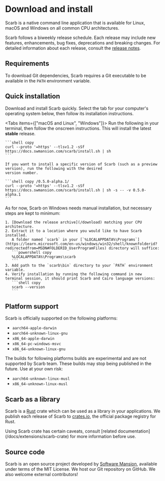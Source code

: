 
# Download and install

Scarb is a native command line application that is available for Linux, macOS and Windows on all common CPU architectures.

Scarb follows a biweekly release schedule.
Each release may include new features, enhancements, bug fixes, deprecations and breaking changes.
For detailed information about each release, consult the [release notes](https://github.com/software-mansion/scarb/releases).

## Requirements

To download Git dependencies, Scarb requires a Git executable to be available in the `PATH` environment variable.

## Quick installation

Download and install Scarb quickly.
Select the tab for your computer's operating system below, then follow its installation instructions.

<Tabs items={["macOS and Linux", "Windows"]}>
  <Tab>
    Run the following in your terminal, then follow the onscreen instructions.
    This will install the latest **stable** release.

    ```shell copy
    curl --proto '=https' --tlsv1.2 -sSf https://docs.swmansion.com/scarb/install.sh | sh
    ```

    If you want to install a specific version of Scarb (such as a preview version), run the following with the desired
    version number.

    ```shell copy /0.5.0-alpha.1/
    curl --proto '=https' --tlsv1.2 -sSf https://docs.swmansion.com/scarb/install.sh | sh -s -- -v 0.5.0-alpha.1
    ```

  </Tab>

  <Tab>
    As for now, Scarb on Windows needs manual installation, but necessary steps are kept to minimum:

    1. [Download the release archive](/download) matching your CPU architecture.
    2. Extract it to a location where you would like to have Scarb installed.
       A folder named `scarb` in your [`%LOCALAPPDATA%\Programs`](https://learn.microsoft.com/en-us/windows/win32/shell/knownfolderid?redirectedfrom=MSDN#FOLDERID_UserProgramFiles) directory will suffice:
       ```powershell copy
       %LOCALAPPDATA%\Programs\scarb
       ```
    3. Add path to the `scarb\bin` directory to your `PATH` environment variable.
    4. Verify installation by running the following command in new terminal session, it should print Scarb and Cairo language versions:
       ```shell copy
       scarb --version
       ```

  </Tab>
</Tabs>

## Platform support

Scarb is officially supported on the following platforms:

- `aarch64-apple-darwin`
- `aarch64-unknown-linux-gnu`
- `x86_64-apple-darwin`
- `x86_64-pc-windows-msvc`
- `x86_64-unknown-linux-gnu`

The builds for following platforms builds are experimental and are not supported by Scarb team.
These builds may stop being published in the future.
Use at your own risk:

- `aarch64-unknown-linux-musl`
- `x86_64-unknown-linux-musl`

## Scarb as a library

Scarb is a [Rust](https://rust-lang.org) crate which can be used as a library in your applications.
We publish each release of Scarb to [crates.io](https://crates.io), the official package registry for Rust.

<Callout type="warning">
  Using Scarb crate has certain caveats, consult [related
  documentation](/docs/extensions/scarb-crate) for more information before use.
</Callout>

<BigLink
  href="https://crates.io/crates/scarb"
  text="Go to Scarb on crates.io"
/>

## Source code

Scarb is an open source project developed by [Software Mansion](https://swmansion.com), available under terms of the MIT License.
We host our Git repository on GitHub.
We also welcome external contributors!

<BigLink
  href="https://github.com/software-mansion/scarb"
  text="Go to Scarb on GitHub"
/>
